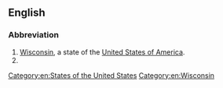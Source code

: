 {{also|wi|wi'|w/i|wī|Wī}}
==English==

===Abbreviation===
{{rfc-header|Abbreviation}}
{{head|en|abbreviation}}

# [[Wisconsin]], a state of the [[United States of America]].
# {{w|Women's Institute}}

[[Category:en:States of the United States]]
[[Category:en:Wisconsin]]